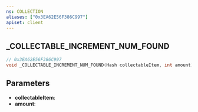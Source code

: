 ```yaml
---
ns: COLLECTION
aliases: ["0x3EA62E56F386C997"]
apiset: client
---
```

## _COLLECTABLE_INCREMENT_NUM_FOUND

```c
// 0x3EA62E56F386C997
void _COLLECTABLE_INCREMENT_NUM_FOUND(Hash collectableItem, int amount);
```


## Parameters
* **collectableItem**:
* **amount**:
